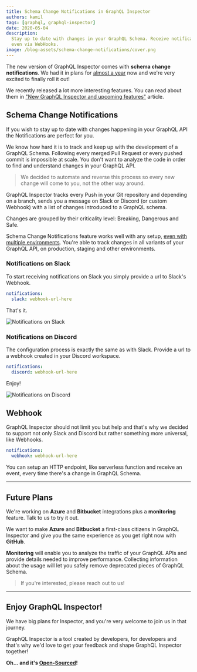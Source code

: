 ```yaml
---
title: Schema Change Notifications in GraphQL Inspector
authors: kamil
tags: [graphql, graphql-inspector]
date: 2020-05-04
description:
  Stay up to date with changes in your GraphQL Schema. Receive notifications on Slack, Discord or
  even via WebHooks.
image: /blog-assets/schema-change-notifications/cover.png
---
```


The new version of GraphQL Inspector comes with **schema change notifications**. We had it in plans
for [almost a year](https://github.com/kamilkisiela/graphql-inspector/issues/214) now and we're very
excited to finally roll it out!

We recently released a lot more interesting features. You can read about them in
["New GraphQL Inspector and upcoming features"](/blog/new-graphql-inspector) article.

## Schema Change Notifications

If you wish to stay up to date with changes happening in your GraphQL API the Notifications are
perfect for you.

We know how hard it is to track and keep up with the development of a GraphQL Schema. Following
every merged Pull Request or every pushed commit is impossible at scale. You don't want to analyze
the code in order to find and understand changes in your GraphQL API.

> We decided to automate and reverse this process so every new change will come to you, not the
> other way around.

GraphQL Inspector tracks every Push in your Git repository and depending on a branch, sends you a
message on Slack or Discord (or custom Webhook) with a list of changes introduced to a GraphQL
schema.

Changes are grouped by their criticality level: Breaking, Dangerous and Safe.

Schema Change Notifications feature works well with any setup,
[even with multiple environments](/blog/multiple-environments-endpoints-graphql-inspector). You're
able to track changes in all variants of your GraphQL API, on production, staging and other
environments.

### Notifications on Slack

To start receiving notifications on Slack you simply provide a url to Slack's Webhook.

```yaml
notifications:
  slack: webhook-url-here
```

That's it.

![Notifications on Slack](/blog-assets/schema-change-notifications/slack.png 'Notifications on Slack')

### Notifications on Discord

The configuration process is exactly the same as with Slack. Provide a url to a webhook created in
your Discord workspace.

```yaml
notifications:
  discord: webhook-url-here
```

Enjoy!

![Notifications on Discord](/blog-assets/schema-change-notifications/discord.png 'Notifications on Discord')

## Webhook

GraphQL Inspector should not limit you but help and that's why we decided to support not only Slack
and Discord but rather something more universal, like Webhooks.

```yaml
notifications:
  webhook: webhook-url-here
```

You can setup an HTTP endpoint, like serverless function and receive an event, every time there's a
change in GraphQL Schema.

---

## Future Plans

We're working on **Azure** and **Bitbucket** integrations plus a **monitoring** feature. Talk to us
to try it out.

We want to make **Azure** and **Bitbucket** a first-class citizens in GraphQL Inspector and give you
the same experience as you get right now with **GitHub**.

**Monitoring** will enable you to analyze the traffic of your GraphQL APIs and provide details
needed to improve performance. Collecting information about the usage will let you safely remove
deprecated pieces of GraphQL Schema.

> If you're interested, please reach out to us!

---

## Enjoy GraphQL Inspector!

We have big plans for Inspector, and you're very welcome to join us in that journey.

GraphQL Inspector is a tool created by developers, for developers and that's why we'd love to get
your feedback and shape GraphQL Inspector together!

**Oh… and it's [Open-Sourced](https://github.com/kamilkisiela/graphql-inspector)!**
